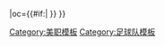 {{fb team |t=紐約紅牛 |tan=紐約紅牛 |tc=USA |abb={{#if:{{{abb|}}}|NYR}}|oc={{#if:{{{oc|}}}|{{{oc}}} }} }}<!--
--><noinclude>[[Category:美职模板]][[Category:足球队模板]]</noinclude>